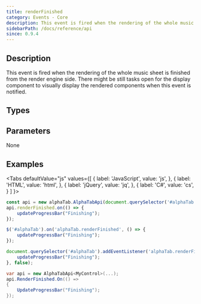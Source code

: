 ```yaml
---
title: renderFinished
category: Events - Core
description: This event is fired when the rendering of the whole music sheet is finished.
sidebarPath: /docs/reference/api
since: 0.9.4
---
```



## Description
This event is fired when the rendering of the whole music sheet is finished from the render engine side. There might be still tasks open for
the display component to visually display the rendered components when this event is notified. 

<EventDescription metadata={metadata} />

## Types

<TypeTable>
    <TypeRow type="js" name="function()" />    
    <TypeRow type="net" name="Action" />    
</TypeTable>

## Parameters
None

## Examples

<Tabs
  defaultValue="js"
  values={[
    { label: 'JavaScript', value: 'js', },
    { label: 'HTML', value: 'html', },
    { label: 'jQuery', value: 'jq', },
    { label: 'C#', value: 'cs', }
  ]
}>
<TabItem value="js">

```js
const api = new alphaTab.AlphaTabApi(document.querySelector('#alphaTab'));
api.renderFinished.on(() => {
    updateProgressBar("Finishing");
});  
```

</TabItem>
<TabItem value="jq">

```js
$('#alphaTab').on('alphaTab.renderFinished', () => {
    updateProgressBar("Finishing");
});
```

</TabItem>
<TabItem value="html">

```js
document.querySelector('#alphaTab').addEventListener('alphaTab.renderFinished', (e) => {
    updateProgressBar("Finishing");
}, false);
```

</TabItem>
<TabItem value="cs">

```cs
var api = new AlphaTabApi<MyControl>(...);
api.RenderFinished.On(() => 
{
    UpdateProgressBar("Finishing");
});
```

</TabItem>
</Tabs>